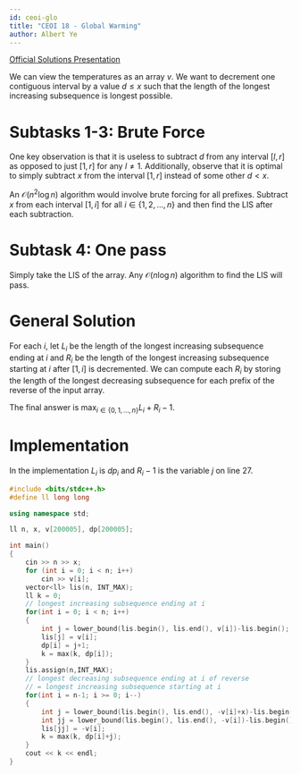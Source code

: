 ```yaml
---
id: ceoi-glo
title: "CEOI 18 - Global Warming"
author: Albert Ye
---
```


[Official Solutions Presentation](https://ceoi2018.pl/wp-content/uploads/2018/08/solutions_day1.pdf)

We can view the temperatures as an array $v$. We want to decrement one contiguous interval by a value $d \le x$ such that the length of the longest increasing subsequence is longest possible.

# Subtasks 1-3: Brute Force

One key observation is that it is useless to subtract $d$ from any interval $[l,r]$ as opposed to just $[1, r]$ for any $l \neq 1$. Additionally, observe that it is optimal to simply subtract $x$ from the interval $[1, r]$ instead of some other $d < x$.

An $\mathcal{O}(n^2 \log n)$ algorithm would involve brute forcing for all prefixes. Subtract $x$ from each interval $[1, i]$ for all $i \in \{1, 2, \dotsc, n\}$ and then find the LIS after each subtraction.

# Subtask 4: One pass

Simply take the LIS of the array. Any $\mathcal{O}(n \log n)$ algorithm to find the LIS will pass.

# General Solution

For each $i$, let $L_i$ be the length of the longest increasing subsequence ending at $i$ and $R_i$ be the length of the longest increasing subsequence starting at $i$ after $[1, i]$ is decremented. We can compute each $R_i$ by storing the length of the longest decreasing subsequence for each prefix of the reverse of the input array.

The final answer is $\max_{i \in \{0, 1, \dotsc, n\}} L_i+R_i-1$.

# Implementation

In the implementation $L_i$ is $dp_i$ and $R_i-1$ is the variable $j$ on line $27$.

<LanguageSection>
<CPPSection>

```cpp
#include <bits/stdc++.h>
#define ll long long

using namespace std;

ll n, x, v[200005], dp[200005];

int main()
{
	cin >> n >> x;
	for (int i = 0; i < n; i++)
		cin >> v[i];
	vector<ll> lis(n, INT_MAX);
	ll k = 0;
	// longest increasing subsequence ending at i
	for(int i = 0; i < n; i++)
	{
		int j = lower_bound(lis.begin(), lis.end(), v[i])-lis.begin();
		lis[j] = v[i];
		dp[i] = j+1;
		k = max(k, dp[i]);
	}
	lis.assign(n,INT_MAX);
	// longest decreasing subsequence ending at i of reverse
	// = longest increasing subsequence starting at i
	for(int i = n-1; i >= 0; i--)
	{
		int j = lower_bound(lis.begin(), lis.end(), -v[i]+x)-lis.begin();
		int jj = lower_bound(lis.begin(), lis.end(), -v[i])-lis.begin();
		lis[jj] = -v[i];
		k = max(k, dp[i]+j);
	}
	cout << k << endl;
}
```

</CPPSection>
</LanguageSection>
